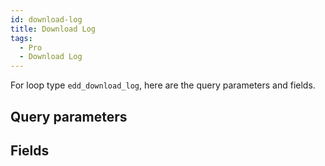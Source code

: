 ```yaml
---
id: download-log
title: Download Log
tags:
  - Pro
  - Download Log
---
```


For loop type `edd_download_log`, here are the query parameters and fields.

## Query parameters

<QueryArgsList args={json.query_args} />

## Fields

<FieldsList fields={json.fields} />
